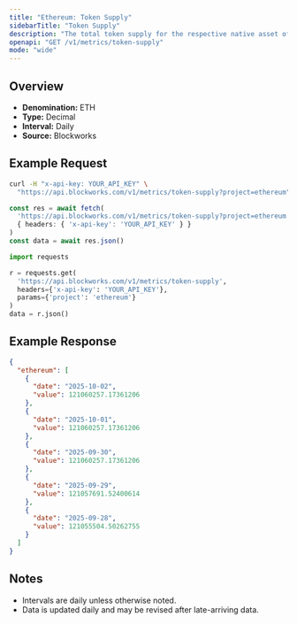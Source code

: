 ```yaml
---
title: "Ethereum: Token Supply"
sidebarTitle: "Token Supply"
description: "The total token supply for the respective native asset of that chain. Inclusive of all locked tokens."
openapi: "GET /v1/metrics/token-supply"
mode: "wide"
---
```


## Overview

- **Denomination:** ETH
- **Type:** Decimal
- **Interval:** Daily
- **Source:** Blockworks

## Example Request

<CodeGroup>

```bash cURL
curl -H "x-api-key: YOUR_API_KEY" \
  "https://api.blockworks.com/v1/metrics/token-supply?project=ethereum"
```

```typescript TypeScript
const res = await fetch(
  'https://api.blockworks.com/v1/metrics/token-supply?project=ethereum',
  { headers: { 'x-api-key': 'YOUR_API_KEY' } }
)
const data = await res.json()
```

```python Python
import requests

r = requests.get(
  'https://api.blockworks.com/v1/metrics/token-supply',
  headers={'x-api-key': 'YOUR_API_KEY'},
  params={'project': 'ethereum'}
)
data = r.json()
```

</CodeGroup>

## Example Response

```json
{
  "ethereum": [
    {
      "date": "2025-10-02",
      "value": 121060257.17361206
    },
    {
      "date": "2025-10-01",
      "value": 121060257.17361206
    },
    {
      "date": "2025-09-30",
      "value": 121060257.17361206
    },
    {
      "date": "2025-09-29",
      "value": 121057691.52400614
    },
    {
      "date": "2025-09-28",
      "value": 121055504.50262755
    }
  ]
}
```

## Notes
- Intervals are daily unless otherwise noted.
- Data is updated daily and may be revised after late-arriving data.